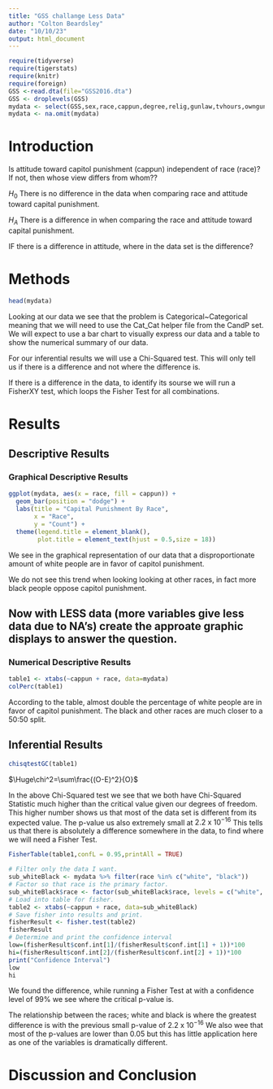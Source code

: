 ```yaml
---
title: "GSS challange Less Data"
author: "Colton Beardsley"
date: "10/10/23"
output: html_document
---
```








```r
require(tidyverse)
require(tigerstats)
require(knitr)
require(foreign)
GSS <-read.dta(file="GSS2016.dta")
GSS <- droplevels(GSS)
mydata <- select(GSS,sex,race,cappun,degree,relig,gunlaw,tvhours,owngun,age,wordsum)
mydata <- na.omit(mydata)
```

# Introduction

<!--In this section you explain what you are trying to show.  Where did the data come from?  What is the research or other question you are trying to answer?.  If you skimp in this section expect to be marked down in your grade. Paint a picture of the project a couple of paragraphs is expected!-->

Is attitude toward capitol punishment (cappun) independent of race (race)?
If not, then whose view differs from whom??

$H_0$ There is no difference in the data when comparing race and attitude toward capital punishment.

$H_A$ There is a difference in when comparing the race and attitude toward capital punishment.

IF there is a difference in attitude, where in the data set is the difference?

# Methods

<!--Decide on your methods:  use "variable analysis" or other appropriate descriptors.  Make sure to choose at least one graphical method and at least one numerical method. Discuss what data manipulations may be needed for example subsetting or other binning procedures and what sort of graphical displays and inferential tools will be used!-->

```r
head(mydata)
```

Looking at our data we see that the problem is Categorical~Categorical meaning that we will need to use the Cat_Cat helper file from the CandP set.
We will expect to use a bar chart to visually express our data and a table to show the numerical summary of our data.

For our inferential results we will use a Chi-Squared test. This will only tell us if there is a difference and not where the difference is.

If there is a difference in the data, to identify its sourse we will run a FisherXY test, which loops the Fisher Test for all combinations.


# Results

<!--Divide this section into two sub-sections:  One for your descriptive  results and one for your inferential results.!-->

## Descriptive Results

### Graphical Descriptive Results

<!--Graphical results here.  Make sure to show your code.  Provide appropriate labels for axes, giving units if possible, and provide a good title for the graph, too.  Use the graphical results to describe the patterns if any that exist in the data as focused toward the research question. Bottom line is to explain the features of the graph that are relevant to conforming or departing to what is expected by your null hypothesis !-->

```r
ggplot(mydata, aes(x = race, fill = cappun)) +
  geom_bar(position = "dodge") +
  labs(title = "Capital Punishment By Race",
       x = "Race",
       y = "Count") +
  theme(legend.title = element_blank(),
        plot.title = element_text(hjust = 0.5,size = 18))
```

We see in the graphical representation of our data that a disproportionate amount of white people are in favor of capitol punishment.

We do not see this trend when looking looking at other races, in fact more black people oppose capitol punishment.

## Now with LESS data (more variables give less data due to NA's) create the approate graphic displays to answer the question.





### Numerical Descriptive Results

<!--Numerical results go here. Use the numerical results to describe the patterns if any that exist in the data as focused toward the research question!-->

```r
table1 <- xtabs(~cappun + race, data=mydata)
colPerc(table1)
```

According to the table, almost double the percentage of white people are in favor of capitol punishment.
The black and other races are much closer to a 50:50 split.


## Inferential Results

<!--State hypothesis clearly.  Make sure your discussion of the inferential test covers all the aspects that the test output produces, such as test statistic, p-value etc.  Make a decision about the null hypothesis, explain the assumptions on which the selected test/procedure was based, and why the chosen procedure satisfys the assumptions and is appropriate to answer the research question!-->

```r
chisqtestGC(table1)
```

$\Huge\chi^2=\sum\frac{(O-E)^2}{O}$

In the above Chi-Squared test we see that we both have Chi-Squared Statistic much higher than the critical value given our degrees of freedom.
This higher number shows us that most of the data set is different from its expected value.
The p-value us also extremely small at $2.2 \text{ x } 10^{-16}$
This tells us that there is absolutely a difference somewhere in the data, to find where we will need a Fisher Test.

```r
FisherTable(table1,confL = 0.95,printAll = TRUE)
```
```r
# Filter only the data I want.
sub_whiteBlack <- mydata %>% filter(race %in% c("white", "black"))
# Factor so that race is the primary factor.
sub_whiteBlack$race <- factor(sub_whiteBlack$race, levels = c("white", "black") )
# Load into table for fisher.
table2 <- xtabs(~cappun + race, data=sub_whiteBlack)
# Save fisher into results and print.
fisherResult <- fisher.test(table2)
fisherResult
# Determine and print the confidence interval 
low=(fisherResult$conf.int[1]/(fisherResult$conf.int[1] + 1))*100
hi=(fisherResult$conf.int[2]/(fisherResult$conf.int[2] + 1))*100
print("Confidence Interval")
low
hi
```

We found the difference, while running a Fisher Test at with a confidence level of 99% we see where the critical p-value is.

The relationship between the races; white and black is where the greatest difference is with the previous small p-value of $2.2 \text{ x } 10^{-16}$
We also wee that most of the p-values are lower than 0.05 but this has little application here as one of the variables is dramatically different.

# Discussion and Conclusion

<!--Discussion and conclusion here.  If you found a relationship be sure to consider whether the relationship occurs because one of the variavbles causes the other, or whether they perhasps are related for some other reason.  Watch the chapter 6 videos from the GeorgeTown videos collection.!-->
